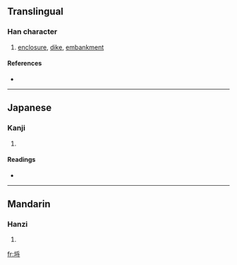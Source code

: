==Translingual==

===Han character===
{{Han char|rn=32|rad=土|as=07|sn=10|four=|canj=土月木戈 (GBDI), X土月木戈 (XGBDI)}}

# [[enclosure]], [[dike]], [[embankment]]

====References====
* {{Han ref|kx=0230.121|dkj=05124|dj=0466.040|hdz=10446.030|uh=57D3|ud=22483}}

----

==Japanese==

===Kanji===
{{ja-kanji|grade=|rs=土07}}

# {{defn|Japanese}}

====Readings====
* {{ja-readings|on=[[らち]] (rachi)|kun=[[かこい]] (kakoi)}}

----

==Mandarin==

===Hanzi===
{{cmn-hanzi|pin=[[liè]] ([[lie4]])|wg=lieh<sup>4</sup>}}

# {{defn|Mandarin}}

[[fr:埓]]